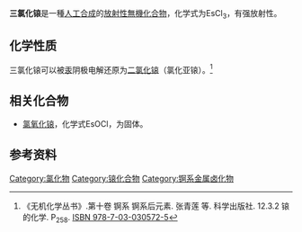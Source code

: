 {{Chembox
| IUPACName = Einsteinium(III) chloride
| ImageFile=  Einsteinium(III) chloride.png
| ImageName = 
|   ImageFile1 =
| Section1 = {{Chembox Identifiers
| InChI = 1/EsCl3/c2-1(3)4
| StdInChI = 1S/EsCl3/c2-1(3)4
|  SMILES = [Cl-].[Cl-].[Cl-].[Es+3]
| CASNo=24645-86-1
| CASNo_Ref = {{cascite|correct|CAS}}
}}
| Section2 = {{Chembox Properties
|  Formula=EsCl<sub>3</sub>
|  MolarMass = 358.5
|  ExactMass = 
|  Appearance = 固体
}}
| Section3 = {{Chembox Structure
|  CrystalStruct = 
|  SpaceGroup = 
}}
}}
'''三氯化锿'''是一種[[人工合成|人工合成]]的[[放射性|放射性]][[無機化合物|無機化合物]]，化学式为EsCl<sub>3</sub>，有强放射性。
==化学性质==
三氯化锿可以被[[汞|汞]]阴极电解还原为[[二氯化锿|二氯化锿]]（氯化亚锿）。<ref>《无机化学丛书》.第十卷 锕系 锕系后元素. 张青莲 等. 科学出版社. 12.3.2 锿的化学. P<sub>258</sub>. [[Special:网络书源/9787030305725|ISBN 978-7-03-030572-5]]</ref>
==相关化合物==
* [[氯氧化锿|氯氧化锿]]，化学式EsOCl，为固体。
==参考资料==
{{reflist}}

{{锿化合物}}
{{氯化物}}
{{Inorganic-compound-stub}}

[[Category:氯化物|Category:氯化物]]
[[Category:锿化合物|Category:锿化合物]]
[[Category:锕系金属卤化物|Category:锕系金属卤化物]]